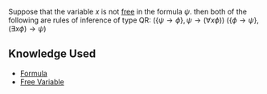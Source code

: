 Suppose that the variable <math display="inline">x</math> is not [[Free Variable|free]] in the formula <math display="inline">\psi</math>. then both of the following are rules of inference of type QR: <math display="block">\left( \left\{ \psi \to \phi  \right\}, \psi \to \left( \forall x \phi  \right) \right)</math> <math display="block">\left( \left\{ \phi \to \psi  \right\}, \left( \exists x\phi \right) \to \psi \right)</math>

== Knowledge Used ==
* [[Formula]]
* [[Free Variable]]

{{Knowledge Metadata|Deductions|Definition}}
